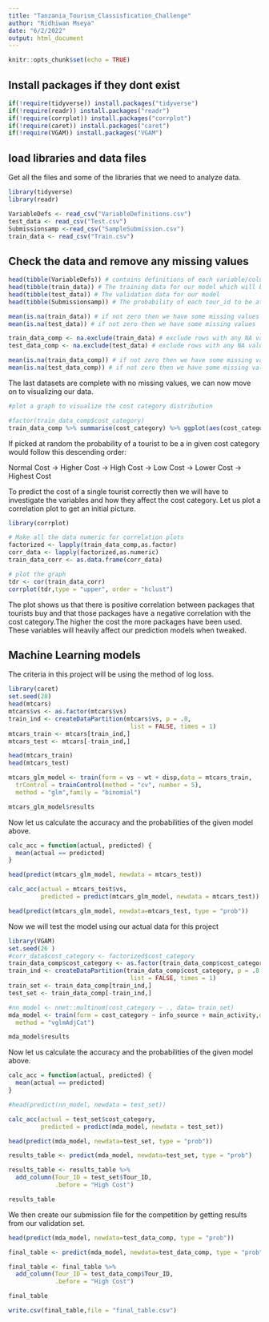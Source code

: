 ```yaml
---
title: "Tanzania_Tourism_Classisfication_Challenge"
author: "Ridhiwan Mseya"
date: "6/2/2022"
output: html_document
---
```


```r
knitr::opts_chunk$set(echo = TRUE)
```

## Install packages if they dont exist

```r
if(!require(tidyverse)) install.packages("tidyverse")
if(!require(readr)) install.packages("readr")
if(!require(corrplot)) install.packages("corrplot")
if(!require(caret)) install.packages("caret")
if(!require(VGAM)) install.packages("VGAM")

```

## load libraries and data files

  Get all the files and some of the libraries that we need to analyze data.
```r
library(tidyverse)
library(readr)

VariableDefs <- read_csv("VariableDefinitions.csv")
test_data <- read_csv("Test.csv")
Submissionsamp <-read_csv("SampleSubmission.csv")
train_data <- read_csv("Train.csv")
```

## Check the data and remove any missing values


```r
head(tibble(VariableDefs)) # contains definitions of each variable/column in our data
head(tibble(train_data)) # The training data for our model which will be split into test and train
head(tibble(test_data)) # The validation data for our model
head(tibble(Submissionsamp)) # The probability of each tour_id to be at a given category.

mean(is.na(train_data)) # if not zero then we have some missing values
mean(is.na(test_data)) # if not zero then we have some missing values

train_data_comp <- na.exclude(train_data) # exclude rows with any NA values
test_data_comp <- na.exclude(test_data) # exclude rows with any NA values

mean(is.na(train_data_comp)) # if not zero then we have some missing values
mean(is.na(test_data_comp)) # if not zero then we have some missing values

```
  The last datasets are complete with no missing values, we can now move on to visualizing our data.
  
```r
#plot a graph to visualize the cost category distribution

#factor(train_data_comp$cost_category)
train_data_comp %>% summarise(cost_category) %>% ggplot(aes(cost_category)) + geom_histogram(stat = "count")

```

  If picked at random the probability of a tourist to be a in given cost category would follow this descending order:
  
  Normal Cost -> Higher Cost -> High Cost -> Low Cost -> Lower Cost -> Highest Cost
  
  To predict the cost of a single tourist correctly then we will have to investigate the variables and how they affect the cost category. Let us plot a correlation plot to get an initial picture.
  
```r
library(corrplot)

# Make all the data numeric for correlation plots
factorized <- lapply(train_data_comp,as.factor)
corr_data <- lapply(factorized,as.numeric)
train_data_corr <- as.data.frame(corr_data)

# plot the graph
tdr <- cor(train_data_corr)
corrplot(tdr,type = "upper", order = "hclust")
```

  The plot shows us that there is positive correlation between packages that tourists buy and that those packages have a negative correlation with the cost category.The higher the cost the more packages have been used. These variables will heavily affect our prediction models when tweaked.
  

## Machine Learning models

  The criteria in this project will be using the method of log loss.
  
```r
library(caret)
set.seed(28)
head(mtcars)
mtcars$vs <- as.factor(mtcars$vs)
train_ind <- createDataPartition(mtcars$vs, p = .8, 
                                  list = FALSE, times = 1)
mtcars_train <- mtcars[train_ind,]
mtcars_test <- mtcars[-train_ind,]

head(mtcars_train)
head(mtcars_test)

mtcars_glm_model <- train(form = vs ~ wt + disp,data = mtcars_train,
  trControl = trainControl(method = "cv", number = 5),
  method = "glm",family = "binomial")

mtcars_glm_model$results

```

  Now let us calculate the accuracy and the probabilities of the given model above.
  
```r
calc_acc = function(actual, predicted) {
  mean(actual == predicted)
}

head(predict(mtcars_glm_model, newdata = mtcars_test))

calc_acc(actual = mtcars_test$vs,
         predicted = predict(mtcars_glm_model, newdata = mtcars_test))

head(predict(mtcars_glm_model, newdata=mtcars_test, type = "prob"))


```

  Now we will  test the model using our actual data for this project
  
  
```r
library(VGAM)
set.seed(26 )
#corr_data$cost_category <- factorized$cost_category
train_data_comp$cost_category <- as.factor(train_data_comp$cost_category)
train_ind <- createDataPartition(train_data_comp$cost_category, p = .8, 
                                  list = FALSE, times = 1)
train_set <- train_data_comp[train_ind,]
test_set <- train_data_comp[-train_ind,]

#nn_model <- nnet::multinom(cost_category ~ ., data= train_set)
mda_model <- train(form = cost_category ~ info_source + main_activity,data = train_set,trControl = trainControl(method = "cv", number = 5),
  method = "vglmAdjCat")

mda_model$results

```

  Now let us calculate the accuracy and the probabilities of the given model above.
  
```r
calc_acc = function(actual, predicted) {
  mean(actual == predicted)
}

#head(predict(nn_model, newdata = test_set))

calc_acc(actual = test_set$cost_category,
         predicted = predict(mda_model, newdata = test_set))

head(predict(mda_model, newdata=test_set, type = "prob"))

results_table <- predict(mda_model, newdata=test_set, type = "prob")

results_table <- results_table %>%
  add_column(Tour_ID = test_set$Tour_ID,
             .before = "High Cost") 

results_table


```
  We then create our submission file for the competition by getting results from our validation set.
  
```r

head(predict(mda_model, newdata=test_data_comp, type = "prob"))

final_table <- predict(mda_model, newdata=test_data_comp, type = "prob")

final_table <- final_table %>%
  add_column(Tour_ID = test_data_comp$Tour_ID,
             .before = "High Cost") 

final_table

write.csv(final_table,file = "final_table.csv")


```
